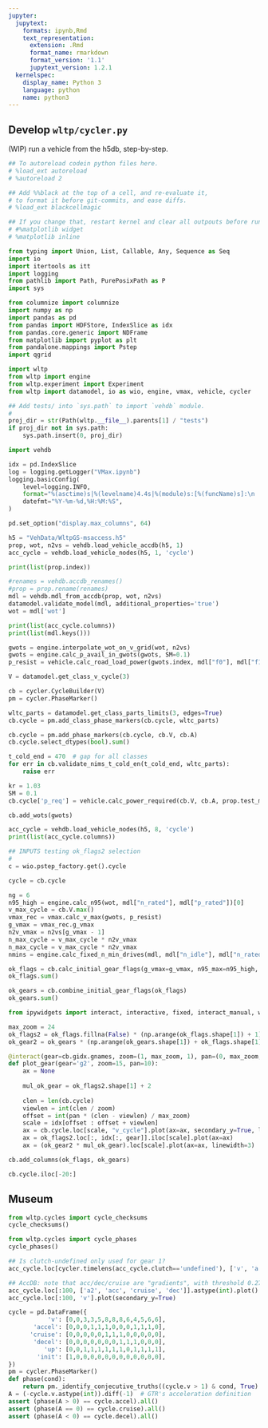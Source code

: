 ```yaml
---
jupyter:
  jupytext:
    formats: ipynb,Rmd
    text_representation:
      extension: .Rmd
      format_name: rmarkdown
      format_version: '1.1'
      jupytext_version: 1.2.1
  kernelspec:
    display_name: Python 3
    language: python
    name: python3
---
```


## Develop `wltp/cycler.py`
(WIP) run a vehicle from the h5db, step-by-step.

```python
## To autoreload codein python files here.
# %load_ext autoreload
# %autoreload 2

## Add %%black at the top of a cell, and re-evaluate it, 
# to format it before git-commits, and ease diffs.
# %load_ext blackcellmagic
```

```python
## If you change that, restart kernel and clear all outpouts before running it
# #%matplotlib widget
# %matplotlib inline
```

```python
from typing import Union, List, Callable, Any, Sequence as Seq
import io
import itertools as itt
import logging
from pathlib import Path, PurePosixPath as P
import sys

from columnize import columnize
import numpy as np
import pandas as pd
from pandas import HDFStore, IndexSlice as idx
from pandas.core.generic import NDFrame
from matplotlib import pyplot as plt
from pandalone.mappings import Pstep
import qgrid

import wltp
from wltp import engine
from wltp.experiment import Experiment
from wltp import datamodel, io as wio, engine, vmax, vehicle, cycler

## Add tests/ into `sys.path` to import `vehdb` module.
#
proj_dir = str(Path(wltp.__file__).parents[1] / "tests")
if proj_dir not in sys.path:
    sys.path.insert(0, proj_dir)

import vehdb

idx = pd.IndexSlice
log = logging.getLogger("VMax.ipynb")
logging.basicConfig(
    level=logging.INFO,
    format="%(asctime)s|%(levelname)4.4s|%(module)s:[%(funcName)s]:\n  +--> %(message)s",
    datefmt="%Y-%m-%d,%H:%M:%S",
)

pd.set_option("display.max_columns", 64)
```

```python
h5 = "VehData/WltpGS-msaccess.h5"
prop, wot, n2vs = vehdb.load_vehicle_accdb(h5, 1)
acc_cycle = vehdb.load_vehicle_nodes(h5, 1, 'cycle')
```

```python
print(list(prop.index))
```

```python
#renames = vehdb.accdb_renames()
#prop = prop.rename(renames)
mdl = vehdb.mdl_from_accdb(prop, wot, n2vs)
datamodel.validate_model(mdl, additional_properties='true')
wot = mdl['wot']
```

```python
print(list(acc_cycle.columns))
print(list(mdl.keys()))
```

```python
gwots = engine.interpolate_wot_on_v_grid(wot, n2vs)
gwots = engine.calc_p_avail_in_gwots(gwots, SM=0.1)
p_resist = vehicle.calc_road_load_power(gwots.index, mdl["f0"], mdl["f1"], prop["f2"])
```

```python
V = datamodel.get_class_v_cycle(3)
```

```python
cb = cycler.CycleBuilder(V)
pm = cycler.PhaseMarker()
```

```python
wltc_parts = datamodel.get_class_parts_limits(3, edges=True)
cb.cycle = pm.add_class_phase_markers(cb.cycle, wltc_parts)
```

```python
cb.cycle = pm.add_phase_markers(cb.cycle, cb.V, cb.A)
cb.cycle.select_dtypes(bool).sum()
```

```python
t_cold_end = 470  # gap for all classes
for err in cb.validate_nims_t_cold_en(t_cold_end, wltc_parts):
    raise err
```

```python
kr = 1.03
SM = 0.1
cb.cycle['p_req'] = vehicle.calc_power_required(cb.V, cb.A, prop.test_mass, prop.f0, prop.f1, prop.f2, kr)
```

```python
cb.add_wots(gwots)
```

```python
acc_cycle = vehdb.load_vehicle_nodes(h5, 8, 'cycle')
print(list(acc_cycle.columns))
```

```python
## INPUTS testing ok_flags2 selection
#
c = wio.pstep_factory.get().cycle

cycle = cb.cycle

ng = 6
n95_high = engine.calc_n95(wot, mdl["n_rated"], mdl["p_rated"])[0]
v_max_cycle = cb.V.max()
vmax_rec = vmax.calc_v_max(gwots, p_resist)
g_vmax = vmax_rec.g_vmax
n2v_vmax = n2vs[g_vmax - 1]
n_max_cycle = v_max_cycle * n2v_vmax
n_max_cycle = v_max_cycle * n2v_vmax
nmins = engine.calc_fixed_n_min_drives(mdl, mdl["n_idle"], mdl["n_rated"])
```

```python
ok_flags = cb.calc_initial_gear_flags(g_vmax=g_vmax, n95_max=n95_high, n_max_cycle=n_max_cycle, nmins=nmins)
ok_flags.sum()
```

```python
ok_gears = cb.combine_initial_gear_flags(ok_flags)
ok_gears.sum()
```

```python
from ipywidgets import interact, interactive, fixed, interact_manual, widgets

max_zoom = 24
ok_flags2 = ok_flags.fillna(False) * (np.arange(ok_flags.shape[1]) + 1)
ok_gear2 = ok_gears * (np.arange(ok_gears.shape[1]) + ok_flags.shape[1] + 1)

@interact(gear=cb.gidx.gnames, zoom=(1, max_zoom, 1), pan=(0, max_zoom, 1))
def plot_gear(gear='g2', zoom=15, pan=10):
    ax = None
    
    mul_ok_gear = ok_flags2.shape[1] + 2
    
    clen = len(cb.cycle)
    viewlen = int(clen / zoom)
    offset = int(pan * (clen - viewlen) / max_zoom)
    scale = idx[offset : offset + viewlen]
    ax = cb.cycle.loc[scale, "v_cycle"].plot(ax=ax, secondary_y=True, linewidth=4, figsize=(20,8))
    ax = ok_flags2.loc[:, idx[:, gear]].iloc[scale].plot(ax=ax)
    ax = (ok_gear2 * mul_ok_gear).loc[scale].plot(ax=ax, linewidth=3)
```

```python
cb.add_columns(ok_flags, ok_gears)
```

```python
cb.cycle.iloc[-20:]
```

## Museum

```python
from wltp.cycles import cycle_checksums
cycle_checksums()
```

```python
from wltp.cycles import cycle_phases
cycle_phases()
```

```python
## Is clutch-undefined only used for gear 1?
acc_cycle.loc[cycler.timelens(acc_cycle.clutch=='undefined'), ['v', 'a', 'gear', 'clutch']]
```

```python
## AccDB: note that acc/dec/cruise are "gradients", with threshold 0.278.
acc_cycle.loc[:100, ['a2', 'acc', 'cruise', 'dec']].astype(int).plot()
acc_cycle.loc[:100, 'v'].plot(secondary_y=True)
```

```python
cycle = pd.DataFrame({
           'v': [0,0,3,3,5,8,8,8,6,4,5,6,6],
       'accel': [0,0,0,1,1,1,0,0,0,1,1,1,0],
      'cruise': [0,0,0,0,0,1,1,1,0,0,0,0,0],
       'decel': [0,0,0,0,0,0,0,1,1,1,0,0,0],
          'up': [0,0,1,1,1,1,1,1,0,1,1,1,1],
        'init': [1,0,0,0,0,0,0,0,0,0,0,0,0],
})
pm = cycler.PhaseMarker()
def phase(cond):
    return pm._identify_conjecutive_truths((cycle.v > 1) & cond, True).astype(int)
A = (-cycle.v.astype(int)).diff(-1)  # GTR's acceleration definition
assert (phase(A > 0) == cycle.accel).all()
assert (phase(A == 0) == cycle.cruise).all()
assert (phase(A < 0) == cycle.decel).all()
```
